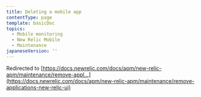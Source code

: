 ```yaml
---
title: Deleting a mobile app
contentType: page
template: basicDoc
topics:
  - Mobile monitoring
  - New Relic Mobile
  - Maintenance
japaneseVersion: ''
---
```


Redirected to [https://docs.newrelic.com/docs/apm/new-relic-apm/maintenance/remove-appl...](https://docs.newrelic.com/docs/apm/new-relic-apm/maintenance/remove-applications-new-relic-ui)
